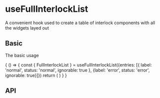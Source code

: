 

<Meta title="hooks/useFullInterlockList" />

# useFullInterlockList

A convenient hook used to create a table of interlock components with all the widgets layed out

## Basic

The basic usage

<Preview>
  <Story name="Basic">
    {
      () => {
        const { FullInterlockList } = useFullInterlockList({entries: [{ label: 'normal', status: 'normal', ignorable: true }, {label: 'error', status: 'error', ignorable: true}]})
        return (
          <Grid style={{ width: 'auto' }} container spacing={2} direction={'row'} alignItems={'center'}>
            <Grid item xs={12}>
              <FullInterlockList />
            </Grid>
          </Grid>
        )
      }
    }
  </Story>
</Preview>

## API

<Props of={useFullInterlockList}/>
